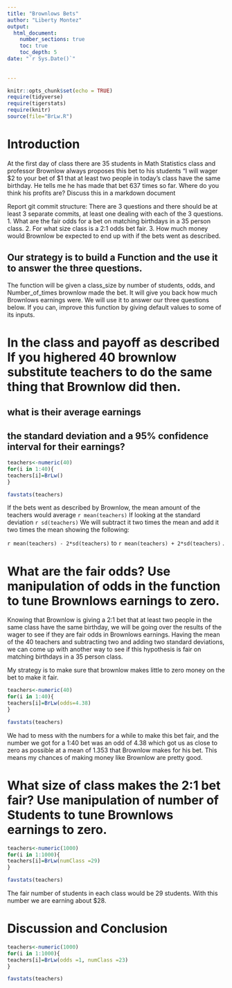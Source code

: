 ```yaml
---
title: "Brownlows Bets"
author: "Liberty Montez"
output: 
  html_document:
    number_sections: true
    toc: true
    toc_depth: 5
date: "`r Sys.Date()`"    
    
    
---
```

```r
knitr::opts_chunk$set(echo = TRUE)
require(tidyverse)
require(tigerstats)
require(knitr)
source(file="BrLw.R")
```


<!-- We recommend you use git branches -- create a separate branch for each major section i.e. Introduction, Methods, Results, Inferential Results, and Discussion and Conclusions - leave the YAML block untouched until the final merge where you put in your own name !-->

# Introduction

<!--In this section you explain what you are trying to show.  Where did the data come from?  What is the research or other question you are trying to answer?!-->

 At the first day of class there are 35 students in Math Statistics class and professor Brownlow always proposes this bet to his students "I will wager $2 to your bet of $1 that at least two people in today's class have  the same birthday.  He tells me he has made that bet 637 times so far. Where do you think his profits are? Discuss this in a markdown document
 
Report git commit structure:
There are 3 questions and there should be at least 3 separate commits, at least one dealing with each of the 3 questions.
1. What are the fair odds for a bet on matching birthdays in a 35 person class.
2. For what size class is a 2:1 odds bet fair.
3. How much money would Brownlow be expected to end up with if the bets went as described.







## Our strategy is to build a Function and the use it to answer the three questions. 

The function will be given a class_size by number of students, odds, and Number_of_times brownlow made the bet.  It will give you back how much Brownlows earnings were. We will use it to answer our three questions below. If you can, improve this function by giving default values to some of its inputs. 





# In the class and payoff as described  If you highered 40 brownlow substitute teachers to do the same thing that Brownlow did then.
## what is their average earnings
## the standard deviation and a 95% confidence interval for their earnings?
  
<!--Explain and display your method of coming up with a 95% confidence interval of  professor Brownlows winnings (or losings)-->


```r
teachers<-numeric(40)
for(i in 1:40){
teachers[i]=BrLw()
}
```


```r
favstats(teachers)
```
  
If the bets went as described by Brownlow, the mean amount of the teachers would average `r mean(teachers)`
If looking at the standard deviation `r sd(teachers)` We will subtract it two times the mean and add it two times the mean showing the following:

`r mean(teachers) - 2*sd(teachers)` to `r mean(teachers) + 2*sd(teachers)` .  
  

# What are the fair odds? Use manipulation of odds in the function to tune Brownlows earnings to zero. 


<!--Decide on your methods:  In this section explain the approach you will take to attack the issue --- how will you decide on a likely estimate of professor Brownlow's earnings or losses after 637 bets. Also explain how you construct a 95% confidence interval about your estimate of his winnings !-->

Knowing that Brownlow is giving a 2:1 bet that at least two people in the same class have the same birthday, we will be going over the results of the wager to see if they are fair odds in Brownlows earnings. Having the mean of the 40 teachers and subtracting two and adding two standard deviations, we can come up with another way to see if this hypothesis is fair on matching birthdays in a 35 person class. 

My strategy is to make sure that brownlow makes little to zero money on the bet to make it fair. 

```r
teachers<-numeric(40)
for(i in 1:40){
teachers[i]=BrLw(odds=4.38)
}
```

```r
favstats(teachers)
```
We had to mess with the numbers for a while to make this bet fair, and the number we got for a 1:40 bet was an odd of 4.38 which got us as close to zero as possible at a mean of 1.353 that Brownlow makes for his bet. This means my chances of making money like Brownlow are pretty good. 


# What size of class makes the 2:1 bet fair?  Use manipulation of number of Students to tune Brownlows earnings to zero.

<!--Explain and display the results of your method of coming up with the estimate of professor Brownlows betting profits!-->
  
```r
teachers<-numeric(1000)
for(i in 1:1000){
teachers[i]=BrLw(numClass =29)
}
```
  
```r
favstats(teachers)
```

The fair number of students in each class would be 29 students. With this number we are earning about $28. 


# Discussion and Conclusion

<!--Discussion and conclusion here.  If professor Brownlow is consistantly making or losing money how could he change his payout so that his profits center on zero?  Also discuss what size his class should be in order to have his current scheme balance at zero profit.!-->
  

 
 
```r
teachers<-numeric(1000)
for(i in 1:1000){
teachers[i]=BrLw(odds =1, numClass =23)
}
```
 
```r
favstats(teachers)
```
